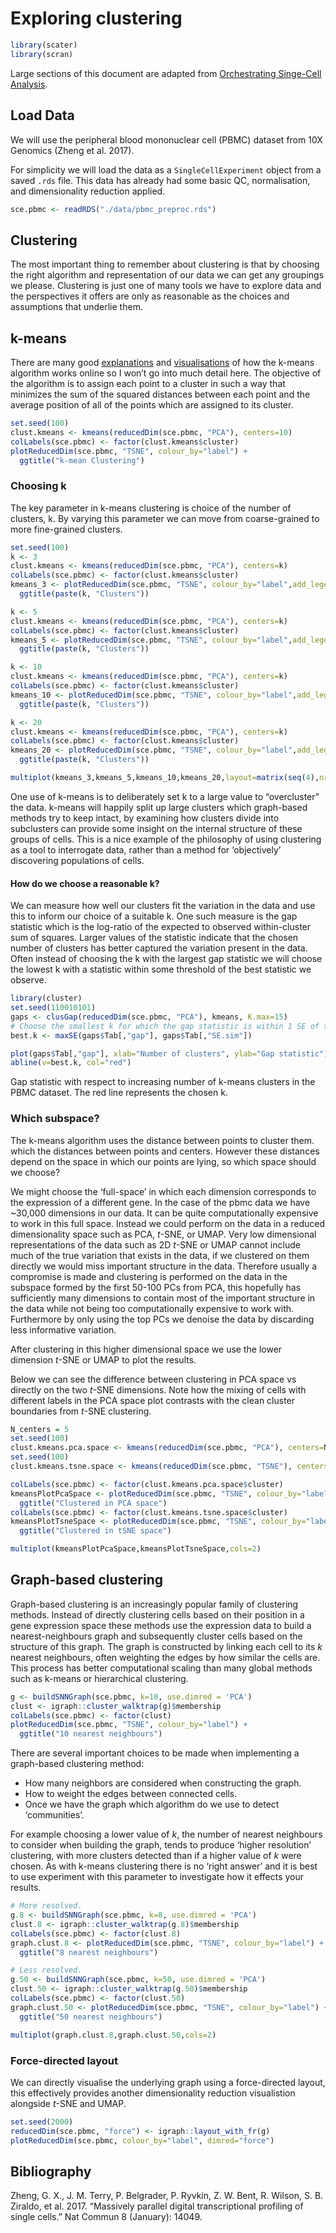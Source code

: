 # Exploring clustering

```r
library(scater)
library(scran)
```

Large sections of this document are adapted from [Orchestrating Singe-Cell Analysis](https://osca.bioconductor.org/clustering.html).

## Load Data
We will use the peripheral blood mononuclear cell (PBMC) dataset from 10X Genomics (Zheng et al. 2017).

For simplicity we will load the data as a `SingleCellExperiment` object from a saved `.rds` file. This data has already had some basic QC, normalisation, and dimensionality reduction applied.

```r
sce.pbmc <- readRDS("./data/pbmc_preproc.rds")
```

## Clustering

The most important thing to remember about clustering is that by choosing the right algorithm and representation of our data we can get any groupings we please. Clustering is just one of many tools we have to explore data and the perspectives it offers are only as reasonable as the choices and assumptions that underlie them.

## k-means

There are many good [explanations](https://blog.easysol.net/machine-learning-algorithms-3) and [visualisations](https://www.naftaliharris.com/blog/visualizing-k-means-clustering/) of how the k-means algorithm works online so I won't go into much detail here. The objective of the algorithm is to assign each point to a cluster in such a way that minimizes the sum of the squared distances between each point and the average position of all of the points which are assigned to its cluster.

```r
set.seed(100)
clust.kmeans <- kmeans(reducedDim(sce.pbmc, "PCA"), centers=10)
colLabels(sce.pbmc) <- factor(clust.kmeans$cluster)
plotReducedDim(sce.pbmc, "TSNE", colour_by="label") +
  ggtitle("k-mean Clustering")
```

### Choosing k

The key parameter in k-means clustering is choice of the number of clusters, k. By varying this parameter we can move from coarse-grained to more fine-grained clusters.

```r
set.seed(100)
k <- 3
clust.kmeans <- kmeans(reducedDim(sce.pbmc, "PCA"), centers=k)
colLabels(sce.pbmc) <- factor(clust.kmeans$cluster)
kmeans_3 <- plotReducedDim(sce.pbmc, "TSNE", colour_by="label",add_legend=FALSE) +
  ggtitle(paste(k, "Clusters"))

k <- 5
clust.kmeans <- kmeans(reducedDim(sce.pbmc, "PCA"), centers=k)
colLabels(sce.pbmc) <- factor(clust.kmeans$cluster)
kmeans_5 <- plotReducedDim(sce.pbmc, "TSNE", colour_by="label",add_legend=FALSE) +
  ggtitle(paste(k, "Clusters"))

k <- 10
clust.kmeans <- kmeans(reducedDim(sce.pbmc, "PCA"), centers=k)
colLabels(sce.pbmc) <- factor(clust.kmeans$cluster)
kmeans_10 <- plotReducedDim(sce.pbmc, "TSNE", colour_by="label",add_legend=FALSE) +
  ggtitle(paste(k, "Clusters"))

k <- 20
clust.kmeans <- kmeans(reducedDim(sce.pbmc, "PCA"), centers=k)
colLabels(sce.pbmc) <- factor(clust.kmeans$cluster)
kmeans_20 <- plotReducedDim(sce.pbmc, "TSNE", colour_by="label",add_legend=FALSE) +
  ggtitle(paste(k, "Clusters"))

multiplot(kmeans_3,kmeans_5,kmeans_10,kmeans_20,layout=matrix(seq(4),nrow=2,byrow=TRUE))
```

One use of k-means is to deliberately set k to a large value to "overcluster" the data. k-means will happily split up large clusters which graph-based methods try to keep intact, by examining how clusters divide into subclusters can provide some insight on the internal structure of these groups of cells. This is a nice example of the philosophy of using clustering as a tool to interrogate data, rather than a method for 'objectively' discovering populations of cells.

#### How do we choose a reasonable k?

We can measure how well our clusters fit the variation in the data and use this to inform our choice of a suitable k. One such measure is the gap statistic which is the log-ratio of the expected to observed within-cluster sum of squares. Larger values of the statistic indicate that the chosen number of clusters has better captured the variation present in the data. Often instead of choosing the k with the largest gap statistic we will choose the lowest k with a statistic within some threshold of the best statistic we observe.

```r
library(cluster)
set.seed(110010101)
gaps <- clusGap(reducedDim(sce.pbmc, "PCA"), kmeans, K.max=15)
# Choose the smallest k for which the gap statistic is within 1 SE of the best k.
best.k <- maxSE(gaps$Tab[,"gap"], gaps$Tab[,"SE.sim"])

plot(gaps$Tab[,"gap"], xlab="Number of clusters", ylab="Gap statistic")
abline(v=best.k, col="red")
```
Gap statistic with respect to increasing number of k-means clusters in the PBMC dataset. The red line represents the chosen k.

### Which subspace?

The k-means algorithm uses the distance between points to cluster them. which the distances between points and centers. However these distances depend on the space in which our points are lying, so which space should we choose?

We might choose the 'full-space' in which each dimension corresponds to the expression of a different gene. In the case of the pbmc data we have ~30,000 dimensions in our data. It can be quite computationally expensive to work in this full space. Instead we could perform on the data in a reduced dimensionality space such as PCA, $t$-SNE, or UMAP. Very low dimensional representations of the data such as 2D $t$-SNE or UMAP cannot include much of the true variation that exists in the data, if we clustered on them directly we would miss important structure in the data. Therefore usually a compromise is made and clustering is performed on the data in the subspace formed by the first 50-100 PCs from PCA, this hopefully has sufficiently many dimensions to contain most of the important structure in the data while not being too computationally expensive to work with. Furthermore by only using the top PCs we denoise the data by discarding less informative variation.

After clustering in this higher dimensional space we use the lower dimension $t$-SNE or UMAP to plot the results.

Below we can see the difference between clustering in PCA space vs directly on the two $t$-SNE dimensions. Note how the mixing of cells with different labels in the PCA space plot contrasts with the clean cluster boundaries from $t$-SNE clustering. 

```r
N_centers = 5
set.seed(100)
clust.kmeans.pca.space <- kmeans(reducedDim(sce.pbmc, "PCA"), centers=N_centers)
set.seed(100)
clust.kmeans.tsne.space <- kmeans(reducedDim(sce.pbmc, "TSNE"), centers=N_centers)

colLabels(sce.pbmc) <- factor(clust.kmeans.pca.space$cluster)
kmeansPlotPcaSpace <- plotReducedDim(sce.pbmc, "TSNE", colour_by="label") +
  ggtitle("Clustered in PCA space")
colLabels(sce.pbmc) <- factor(clust.kmeans.tsne.space$cluster)
kmeansPlotTsneSpace <- plotReducedDim(sce.pbmc, "TSNE", colour_by="label") +
  ggtitle("Clustered in tSNE space")

multiplot(kmeansPlotPcaSpace,kmeansPlotTsneSpace,cols=2)
```

## Graph-based clustering

Graph-based clustering is an increasingly popular family of clustering methods. Instead of directly clustering cells based on their position in a gene expression space these methods use the expression data to build a nearest-neighbours graph and subsequently cluster cells based on the structure of this graph. The graph is constructed by linking each cell to its $k$ nearest neighbours, often weighting the edges by how similar the cells are. This process has better computational scaling than many global methods such as k-means or hierarchical clustering. 

```r
g <- buildSNNGraph(sce.pbmc, k=10, use.dimred = 'PCA')
clust <- igraph::cluster_walktrap(g)$membership
colLabels(sce.pbmc) <- factor(clust)
plotReducedDim(sce.pbmc, "TSNE", colour_by="label") +
  ggtitle("10 nearest neighbours")
```

There are several important choices to be made when implementing a graph-based clustering method:

- How many neighbors are considered when constructing the graph.
- How to weight the edges between connected cells.
- Once we have the graph which algorithm do we use to detect 'communities'.

For example choosing a lower value of $k$, the number of nearest neighbours to consider when building the graph, tends to produce 'higher resolution' clustering, with more clusters detected than if a higher value of $k$ were chosen. As with k-means clustering there is no 'right answer' and it is best to use experiment with this parameter to investigate how it effects your results.

```r
# More resolved.
g.8 <- buildSNNGraph(sce.pbmc, k=8, use.dimred = 'PCA')
clust.8 <- igraph::cluster_walktrap(g.8)$membership
colLabels(sce.pbmc) <- factor(clust.8)
graph.clust.8 <- plotReducedDim(sce.pbmc, "TSNE", colour_by="label") +
  ggtitle("8 nearest neighbours")

# Less resolved.
g.50 <- buildSNNGraph(sce.pbmc, k=50, use.dimred = 'PCA')
clust.50 <- igraph::cluster_walktrap(g.50)$membership
colLabels(sce.pbmc) <- factor(clust.50)
graph.clust.50 <- plotReducedDim(sce.pbmc, "TSNE", colour_by="label") +
  ggtitle("50 nearest neighbours")

multiplot(graph.clust.8,graph.clust.50,cols=2)
```

### Force-directed layout

We can directly visualise the underlying graph using a force-directed layout, this effectively provides another dimensionality reduction visualistion alongside $t$-SNE and UMAP.

```r
set.seed(2000)
reducedDim(sce.pbmc, "force") <- igraph::layout_with_fr(g)
plotReducedDim(sce.pbmc, colour_by="label", dimred="force")
```

## Bibliography
Zheng, G. X., J. M. Terry, P. Belgrader, P. Ryvkin, Z. W. Bent, R. Wilson, S. B. Ziraldo, et al. 2017. “Massively parallel digital transcriptional profiling of single cells.” Nat Commun 8 (January): 14049.
